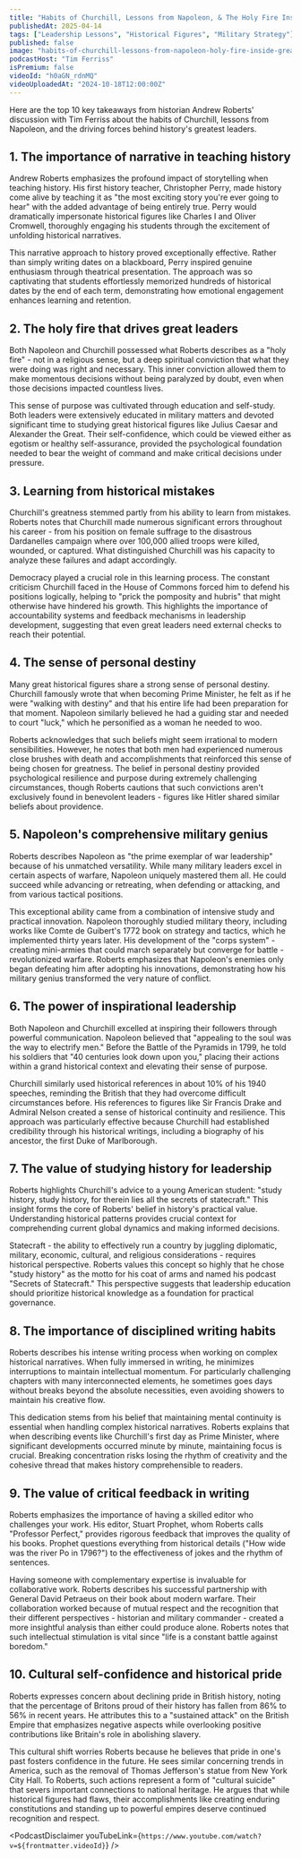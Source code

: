 ```yaml
---
title: "Habits of Churchill, Lessons from Napoleon, & The Holy Fire Inside Great Leaders — Andrew Roberts"
publishedAt: 2025-04-14
tags: ["Leadership Lessons", "Historical Figures", "Military Strategy"]
published: false
image: "habits-of-churchill-lessons-from-napoleon-holy-fire-inside-great-leaders-andrew-roberts.jpg"
podcastHost: "Tim Ferriss"
isPremium: false
videoId: "h0aGN_rdnMQ"
videoUploadedAt: "2024-10-18T12:00:00Z"
---
```



<PodcastSummaryPageLayout frontmatter={frontmatter}>

Here are the top 10 key takeaways from historian Andrew Roberts' discussion with Tim Ferriss about the habits of Churchill, lessons from Napoleon, and the driving forces behind history's greatest leaders.

## 1. The importance of narrative in teaching history

Andrew Roberts emphasizes the profound impact of storytelling when teaching history. His first history teacher, Christopher Perry, made history come alive by teaching it as "the most exciting story you're ever going to hear" with the added advantage of being entirely true. Perry would dramatically impersonate historical figures like Charles I and Oliver Cromwell, thoroughly engaging his students through the excitement of unfolding historical narratives.

This narrative approach to history proved exceptionally effective. Rather than simply writing dates on a blackboard, Perry inspired genuine enthusiasm through theatrical presentation. The approach was so captivating that students effortlessly memorized hundreds of historical dates by the end of each term, demonstrating how emotional engagement enhances learning and retention.

## 2. The holy fire that drives great leaders

Both Napoleon and Churchill possessed what Roberts describes as a "holy fire" - not in a religious sense, but a deep spiritual conviction that what they were doing was right and necessary. This inner conviction allowed them to make momentous decisions without being paralyzed by doubt, even when those decisions impacted countless lives.

This sense of purpose was cultivated through education and self-study. Both leaders were extensively educated in military matters and devoted significant time to studying great historical figures like Julius Caesar and Alexander the Great. Their self-confidence, which could be viewed either as egotism or healthy self-assurance, provided the psychological foundation needed to bear the weight of command and make critical decisions under pressure.

## 3. Learning from historical mistakes

Churchill's greatness stemmed partly from his ability to learn from mistakes. Roberts notes that Churchill made numerous significant errors throughout his career - from his position on female suffrage to the disastrous Dardanelles campaign where over 100,000 allied troops were killed, wounded, or captured. What distinguished Churchill was his capacity to analyze these failures and adapt accordingly.

Democracy played a crucial role in this learning process. The constant criticism Churchill faced in the House of Commons forced him to defend his positions logically, helping to "prick the pomposity and hubris" that might otherwise have hindered his growth. This highlights the importance of accountability systems and feedback mechanisms in leadership development, suggesting that even great leaders need external checks to reach their potential.

## 4. The sense of personal destiny

Many great historical figures share a strong sense of personal destiny. Churchill famously wrote that when becoming Prime Minister, he felt as if he were "walking with destiny" and that his entire life had been preparation for that moment. Napoleon similarly believed he had a guiding star and needed to court "luck," which he personified as a woman he needed to woo.

Roberts acknowledges that such beliefs might seem irrational to modern sensibilities. However, he notes that both men had experienced numerous close brushes with death and accomplishments that reinforced this sense of being chosen for greatness. The belief in personal destiny provided psychological resilience and purpose during extremely challenging circumstances, though Roberts cautions that such convictions aren't exclusively found in benevolent leaders - figures like Hitler shared similar beliefs about providence.

## 5. Napoleon's comprehensive military genius

Roberts describes Napoleon as "the prime exemplar of war leadership" because of his unmatched versatility. While many military leaders excel in certain aspects of warfare, Napoleon uniquely mastered them all. He could succeed while advancing or retreating, when defending or attacking, and from various tactical positions.

This exceptional ability came from a combination of intensive study and practical innovation. Napoleon thoroughly studied military theory, including works like Comte de Guibert's 1772 book on strategy and tactics, which he implemented thirty years later. His development of the "corps system" - creating mini-armies that could march separately but converge for battle - revolutionized warfare. Roberts emphasizes that Napoleon's enemies only began defeating him after adopting his innovations, demonstrating how his military genius transformed the very nature of conflict.

## 6. The power of inspirational leadership

Both Napoleon and Churchill excelled at inspiring their followers through powerful communication. Napoleon believed that "appealing to the soul was the way to electrify men." Before the Battle of the Pyramids in 1799, he told his soldiers that "40 centuries look down upon you," placing their actions within a grand historical context and elevating their sense of purpose.

Churchill similarly used historical references in about 10% of his 1940 speeches, reminding the British that they had overcome difficult circumstances before. His references to figures like Sir Francis Drake and Admiral Nelson created a sense of historical continuity and resilience. This approach was particularly effective because Churchill had established credibility through his historical writings, including a biography of his ancestor, the first Duke of Marlborough.

## 7. The value of studying history for leadership

Roberts highlights Churchill's advice to a young American student: "study history, study history, for therein lies all the secrets of statecraft." This insight forms the core of Roberts' belief in history's practical value. Understanding historical patterns provides crucial context for comprehending current global dynamics and making informed decisions.

Statecraft - the ability to effectively run a country by juggling diplomatic, military, economic, cultural, and religious considerations - requires historical perspective. Roberts values this concept so highly that he chose "study history" as the motto for his coat of arms and named his podcast "Secrets of Statecraft." This perspective suggests that leadership education should prioritize historical knowledge as a foundation for practical governance.

## 8. The importance of disciplined writing habits

Roberts describes his intense writing process when working on complex historical narratives. When fully immersed in writing, he minimizes interruptions to maintain intellectual momentum. For particularly challenging chapters with many interconnected elements, he sometimes goes days without breaks beyond the absolute necessities, even avoiding showers to maintain his creative flow.

This dedication stems from his belief that maintaining mental continuity is essential when handling complex historical narratives. Roberts explains that when describing events like Churchill's first day as Prime Minister, where significant developments occurred minute by minute, maintaining focus is crucial. Breaking concentration risks losing the rhythm of creativity and the cohesive thread that makes history comprehensible to readers.

## 9. The value of critical feedback in writing

Roberts emphasizes the importance of having a skilled editor who challenges your work. His editor, Stuart Prophet, whom Roberts calls "Professor Perfect," provides rigorous feedback that improves the quality of his books. Prophet questions everything from historical details ("How wide was the river Po in 1796?") to the effectiveness of jokes and the rhythm of sentences.

Having someone with complementary expertise is invaluable for collaborative work. Roberts describes his successful partnership with General David Petraeus on their book about modern warfare. Their collaboration worked because of mutual respect and the recognition that their different perspectives - historian and military commander - created a more insightful analysis than either could produce alone. Roberts notes that such intellectual stimulation is vital since "life is a constant battle against boredom."

## 10. Cultural self-confidence and historical pride

Roberts expresses concern about declining pride in British history, noting that the percentage of Britons proud of their history has fallen from 86% to 56% in recent years. He attributes this to a "sustained attack" on the British Empire that emphasizes negative aspects while overlooking positive contributions like Britain's role in abolishing slavery.

This cultural shift worries Roberts because he believes that pride in one's past fosters confidence in the future. He sees similar concerning trends in America, such as the removal of Thomas Jefferson's statue from New York City Hall. To Roberts, such actions represent a form of "cultural suicide" that severs important connections to national heritage. He argues that while historical figures had flaws, their accomplishments like creating enduring constitutions and standing up to powerful empires deserve continued recognition and respect.

<PodcastDisclaimer
  youTubeLink={`https://www.youtube.com/watch?v=${frontmatter.videoId}`}
/>

</PodcastSummaryPageLayout>
